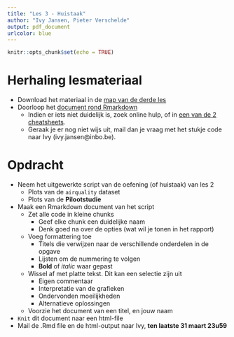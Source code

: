 ```yaml
---
title: "Les 3 - Huistaak"
author: "Ivy Jansen, Pieter Verschelde"
output: pdf_document
urlcolor: blue
---
```


```r
knitr::opts_chunk$set(echo = TRUE)
```



# Herhaling lesmateriaal

- Download het materiaal in de [map van de derde les](https://drive.google.com/open?id=1J051rXElnLvWvwCJTCl_6vpLEANt5bbW3)
- Doorloop het [document rond Rmarkdown](https://drive.google.com/open?id=1FYb8r4OxgEbVLaZFrbYhkD8gLVkTmd_z)
    - Indien er iets niet duidelijk is, zoek online hulp, of in [een van de 2](https://drive.google.com/open?id=1Ff8Fknki8YtUwvgud9zgg1hTtM25Sg-U) [cheatsheets](https://drive.google.com/open?id=104g2kGA4GL6JGOOQCyRTtNEZUVPzVkcj).
    - Geraak je er nog niet wijs uit, mail dan je vraag met het stukje code naar Ivy (ivy.jansen@inbo.be).



# Opdracht

- Neem het uitgewerkte script van de oefening (of huistaak) van les 2
    - Plots van de `airquality` dataset
    - Plots van de **Pilootstudie**
- Maak een Rmarkdown document van het script
    - Zet alle code in kleine chunks
        - Geef elke chunk een duidelijke naam
        - Denk goed na over de opties (wat wil je tonen in het rapport)
    - Voeg formattering toe
        - Titels die verwijzen naar de verschillende onderdelen in de opgave
        - Lijsten om de nummering te volgen
        - **Bold** of *italic* waar gepast
    - Wissel af met platte tekst. Dit kan een selectie zijn uit
        - Eigen commentaar
        - Interpretatie van de grafieken
        - Ondervonden moeilijkheden
        - Alternatieve oplossingen
    - Voorzie het document van een titel, en jouw naam
- `Knit` dit document naar een html-file
- Mail de .Rmd file en de html-output naar Ivy, **ten laatste 31 maart 23u59**

